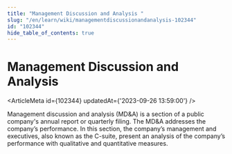 ```yaml
---
title: "Management Discussion and Analysis "
slug: "/en/learn/wiki/managementdiscussionandanalysis-102344"
id: "102344"
hide_table_of_contents: true
---
```



# Management Discussion and Analysis 

<ArticleMeta id={102344} updatedAt={'2023-09-26 13:59:00'} />
<div className='border-solid border-b border-t-0 my-4 border-[var(--ifm-color-gray-300)]' />

Management discussion and analysis (MD&A) is a section of a public company's annual report or quarterly filing. The MD&A addresses the company’s performance. In this section, the company’s management and executives, also known as the C-suite, present an analysis of the company’s performance with qualitative and quantitative measures.
